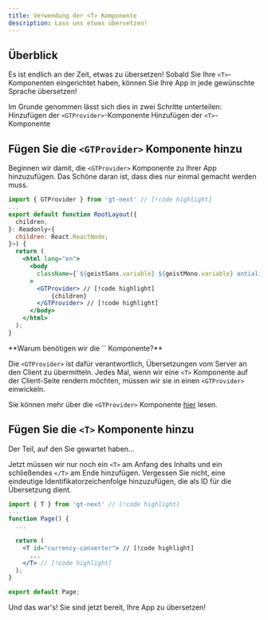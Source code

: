 ```yaml
---
title: Verwendung der <T> Komponente
description: Lass uns etwas übersetzen!
---
```




## Überblick

Es ist endlich an der Zeit, etwas zu übersetzen!
Sobald Sie Ihre `<T>`-Komponenten eingerichtet haben, können Sie Ihre App in jede gewünschte Sprache übersetzen!

Im Grunde genommen lässt sich dies in zwei Schritte unterteilen:
<Steps>
  <Step>
    Hinzufügen der `<GTProvider>`-Komponente
  </Step>
  <Step>
    Hinzufügen der `<T>`-Komponente
  </Step>
</Steps>


## Fügen Sie die `<GTProvider>` Komponente hinzu

Beginnen wir damit, die `<GTProvider>` Komponente zu Ihrer App hinzuzufügen.
Das Schöne daran ist, dass dies nur einmal gemacht werden muss.

```jsx title="src/app/layout.tsx" copy
import { GTProvider } from 'gt-next' // [!code highlight]
...
export default function RootLayout({
  children,
}: Readonly<{
  children: React.ReactNode;
}>) {
  return (
    <html lang="en">
      <body
        className={`${geistSans.variable} ${geistMono.variable} antialiased`}
      >
        <GTProvider> // [!code highlight]
            {children}
        </GTProvider> // [!code highlight]
      </body>
    </html>
  );
}

```

<Callout>
  **Warum benötigen wir die `<GTProvider>` Komponente?**

  Die `<GTProvider>` ist dafür verantwortlich, Übersetzungen vom Server an den Client zu übermitteln.
  Jedes Mal, wenn wir eine `<T>` Komponente auf der Client-Seite rendern möchten, müssen wir sie in einen `<GTProvider>` einwickeln.

  Sie können mehr über die `<GTProvider>` Komponente [hier](/docs/next/reference/t-reference#gtprovider) lesen.
</Callout>


## Fügen Sie die `<T>` Komponente hinzu

Der Teil, auf den Sie gewartet haben...

Jetzt müssen wir nur noch ein `<T>` am Anfang des Inhalts und ein schließendes `</T>` am Ende hinzufügen.
Vergessen Sie nicht, eine eindeutige Identifikatorzeichenfolge hinzuzufügen, die als ID für die Übersetzung dient.

```jsx title="src/app/page.tsx" copy
import { T } from 'gt-next' // [!code highlight]
...
function Page() {
  ...

  return (
    <T id="currency-converter"> // [!code highlight]
      ...
    </T> // [!code highlight]
  );
}

export default Page;
```

Und das war's! Sie sind jetzt bereit, Ihre App zu übersetzen!


